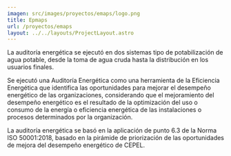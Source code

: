 ```yaml
---
imagen: src/images/proyectos/emaps/logo.png
title: Epmaps
url: /proyectos/emaps
layout: ../../layouts/ProjectLayout.astro
---
```


<Cover img={cover} title="Epmaps"/>

<BasicSection img={p0} 
title='Auditoría energética' 
img_description='Análisis termográfico de los usos significativos de energía.'>
La auditoría energética se ejecutó en dos sistemas tipo de potabilización de agua potable, desde la toma de agua cruda hasta la distribución en los usuarios finales.


Se ejecutó una Auditoría Energética como una herramienta de la Eficiencia Energética que identifica las oportunidades para mejorar el desempeño energético de las organizaciones, considerando que el mejoramiento del desempeño energético es el resultado de la optimización del uso o consumo de la energía o eficiencia energética de las instalaciones o procesos determinados por la organización.
</BasicSection>

<MirrorSection img={p1}
img_description='Análisis eléctrico en los usos significativos de energía.'>
>
La auditoría energética se basó en la aplicación de punto 6.3 de la Norma ISO 50001:2018, basado en la pirámide de priorización de las oportunidades de mejora del desempeño energético de CEPEL.
</MirrorSection>




